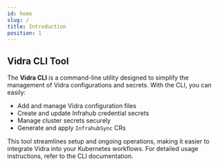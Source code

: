 ```yaml
---
id: home
slug: /
title: Introduction
position: 1
---
```


## Vidra CLI Tool

The **Vidra CLI** is a command-line utility designed to simplify the management of Vidra configurations and secrets. With the CLI, you can easily:

- Add and manage Vidra configuration files
- Create and update Infrahub credential secrets
- Manage cluster secrets securely
- Generate and apply `InfrahubSync` CRs

This tool streamlines setup and ongoing operations, making it easier to integrate Vidra into your Kubernetes workflows. For detailed usage instructions, refer to the CLI documentation.
